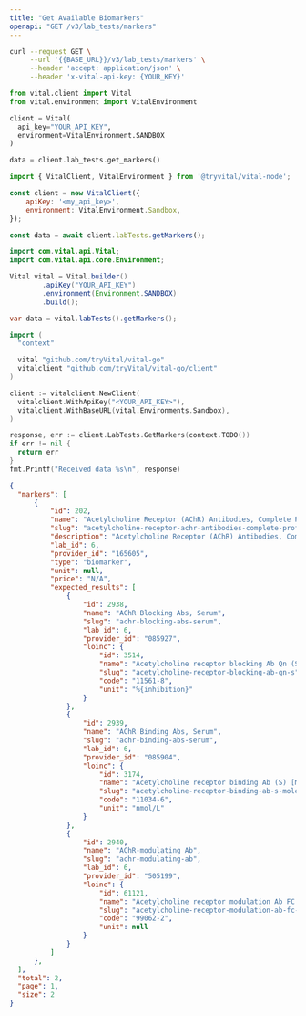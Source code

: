 ```yaml
---
title: "Get Available Biomarkers"
openapi: "GET /v3/lab_tests/markers"
---
```


<RequestExample>

```bash cURL
curl --request GET \
     --url '{{BASE_URL}}/v3/lab_tests/markers' \
     --header 'accept: application/json' \
     --header 'x-vital-api-key: {YOUR_KEY}'
```

```python Python
from vital.client import Vital
from vital.environment import VitalEnvironment

client = Vital(
  api_key="YOUR_API_KEY",
  environment=VitalEnvironment.SANDBOX
)

data = client.lab_tests.get_markers()
```

```javascript Node
import { VitalClient, VitalEnvironment } from '@tryvital/vital-node';

const client = new VitalClient({
    apiKey: '<my_api_key>',
    environment: VitalEnvironment.Sandbox,
});

const data = await client.labTests.getMarkers();
```

```java Java
import com.vital.api.Vital;
import com.vital.api.core.Environment;

Vital vital = Vital.builder()
        .apiKey("YOUR_API_KEY")
        .environment(Environment.SANDBOX)
        .build();

var data = vital.labTests().getMarkers(); 
```

```go Go
import (
  "context"

  vital "github.com/tryVital/vital-go"
  vitalclient "github.com/tryVital/vital-go/client"
)

client := vitalclient.NewClient(
  vitalclient.WithApiKey("<YOUR_API_KEY>"),
  vitalclient.WithBaseURL(vital.Environments.Sandbox),
)

response, err := client.LabTests.GetMarkers(context.TODO())
if err != nil {
  return err
}
fmt.Printf("Received data %s\n", response)
```

</RequestExample>

<ResponseExample>

```json Response
{
  "markers": [
      {
          "id": 202,
          "name": "Acetylcholine Receptor (AChR) Antibodies, Complete Profile with Reflex to MuSK Antibodies",
          "slug": "acetylcholine-receptor-achr-antibodies-complete-profile-with-reflex-to-musk-antibodies",
          "description": "Acetylcholine Receptor (AChR) Antibodies, Complete Profile with Reflex to MuSK Antibodies",
          "lab_id": 6,
          "provider_id": "165605",
          "type": "biomarker",
          "unit": null,
          "price": "N/A",
          "expected_results": [
              {
                  "id": 2938,
                  "name": "AChR Blocking Abs, Serum",
                  "slug": "achr-blocking-abs-serum",
                  "lab_id": 6,
                  "provider_id": "085927",
                  "loinc": {
                      "id": 3514,
                      "name": "Acetylcholine receptor blocking Ab Qn (S)",
                      "slug": "acetylcholine-receptor-blocking-ab-qn-s",
                      "code": "11561-8",
                      "unit": "%{inhibition}"
                  }
              },
              {
                  "id": 2939,
                  "name": "AChR Binding Abs, Serum",
                  "slug": "achr-binding-abs-serum",
                  "lab_id": 6,
                  "provider_id": "085904",
                  "loinc": {
                      "id": 3174,
                      "name": "Acetylcholine receptor binding Ab (S) [Moles/Vol]",
                      "slug": "acetylcholine-receptor-binding-ab-s-moles-vol",
                      "code": "11034-6",
                      "unit": "nmol/L"
                  }
              },
              {
                  "id": 2940,
                  "name": "AChR-modulating Ab",
                  "slug": "achr-modulating-ab",
                  "lab_id": 6,
                  "provider_id": "505199",
                  "loinc": {
                      "id": 61121,
                      "name": "Acetylcholine receptor modulation Ab FC Ql (S)",
                      "slug": "acetylcholine-receptor-modulation-ab-fc-ql-s",
                      "code": "99062-2",
                      "unit": null
                  }
              }
          ]
      },
  ],
  "total": 2,
  "page": 1,
  "size": 2
}
```

</ResponseExample>
